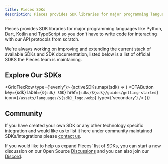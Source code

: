 ```yaml
---
title: Pieces SDKs
description: Pieces provides SDK libraries for major programming languages like Python, Dart, Kotlin and TypeScript so you don't have to write code for interacting with our API protocols from scratch.
---
```



Pieces provides SDK libraries for major programming languages like Python, Dart, Kotlin and TypeScript so you don't have to write code for interacting with our API protocols from scratch.

We're always working on improving and extending the current stack of available SDKs and SDK documentation, listed below is a list of official SDKS the Pieces team is maintaining.

## Explore Our SDKs

<GridFlexRow type={'evenly'}>
  {activeSDKs.map((sdk) => (
    <CTAButton
      key={sdk}
      label={`${sdk} SDK`}
      href={`sdks/${sdk}/guides/getting-started`}
      icon={`/assets/languages/${sdk}_logo.webp`}
      type={'secondary'}
    />
  ))}
</GridFlexRow>

[//]: # (| Language                                                                                                                                            |                                            GitHub Repository                                             |)

[//]: # (|-----------------------------------------------------------------------------------------------------------------------------------------------------|:--------------------------------------------------------------------------------------------------------:|)

[//]: # (| ![TypeScript Logo]&#40;https://upload.wikimedia.org/wikipedia/commons/thumb/4/4c/Typescript_logo_2020.svg/20px-Typescript_logo_2020.svg.png&#41; TypeScript | [pieces-os-client-sdk-for-typescript]&#40;https://github.com/pieces-app/pieces-os-client-sdk-for-typescript&#41; |)

[//]: # (| ![Dart Logo]&#40;https://upload.wikimedia.org/wikipedia/commons/thumb/7/7e/Dart-logo.png/20px-Dart-logo.png&#41; Dart                                      |       [pieces-os-client-sdk-for-dart]&#40;https://github.com/pieces-app/pieces-os-client-sdk-for-dart&#41;       |)

[//]: # (| ![Python Logo]&#40;/assets/languages/python_logo.webp&#41; Python           |     [pieces-os-client-sdk-for-python]&#40;https://github.com/pieces-app/pieces-os-client-sdk-for-python&#41;     |)

[//]: # (| ![Kotlin Logo]&#40;/assets/languages/kotlin_logo.webp&#41; Kotlin                      |     [pieces-os-client-sdk-for-kotlin]&#40;https://github.com/pieces-app/pieces-os-client-sdk-for-kotlin&#41;     |)


## Community

If you have created your own SDK or any other technology specific integration and would like us to list it here under community maintained SDKs/integrations please [contact us](https://github.com/pieces-app/opensource/discussions).

If you would like to help us expand Pieces' list of SDKs, you can start a new discussion on our Open Source [Discussions](https://github.com/pieces-app/opensource/discussions) and you can also join our [Discord](https://discord.gg/getpieces).
